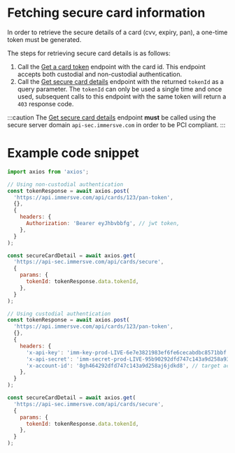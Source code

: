 
# Fetching secure card information

In order to retrieve the secure details of a card (cvv, expiry, pan), a one-time token must be generated.

The steps for retrieving secure card details is as follows:

1. Call the [Get a card token](/api-reference/get-a-card-token) endpoint with the card id. This endpoint accepts both custodial and non-custodial authentication.
2. Call the [Get secure card details](/api-reference/get-secure-card-details) endpoint with the returned `tokenId` as a query parameter. The `tokenId` can only be used a single time and once used, subsequent calls to this endpoint with the same token will return a `403` response code.

:::caution
The [Get secure card details](/api-reference/get-secure-card-details) endpoint **must** be called using the secure server domain `api-sec.immersve.com` in order to be PCI compliant.
:::

# Example code snippet

<Tabs>
<TabItem value="js" label="JavaScript">

```js
import axios from 'axios';

// Using non-custodial authentication
const tokenResponse = await axios.post(
  'https://api.immersve.com/api/cards/123/pan-token',
  {},
  {
    headers: {
      Authorization: 'Bearer eyJhbvbbfg', // jwt token,
    },
  }
);

const secureCardDetail = await axios.get(
  'https://api-sec.immersve.com/api/cards/secure',
  {
    params: {
      tokenId: tokenResponse.data.tokenId,
    },
  }
);

// Using custodial authentication
const tokenResponse = await axios.post(
  'https://api.immersve.com/api/cards/123/pan-token',
  {},
  {
    headers: {
      'x-api-key': 'imm-key-prod-LIVE-6e7e3821983ef6fe6cecabdbc8571bbf',
      'x-api-secret': 'imm-secret-prod-LIVE-95b90292dfd747c143a9d258a93fb835',
      'x-account-id': '8gh464292dfd747c143a9d258aj6jdkd8', // target account id (the account id this card belongs to)
    },
  }
);

const secureCardDetail = await axios.get(
  'https://api-sec.immersve.com/api/cards/secure',
  {
    params: {
      tokenId: tokenResponse.data.tokenId,
    },
  }
);
```

</TabItem>
</Tabs>
